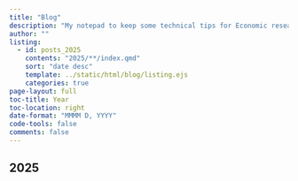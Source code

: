 ```yaml
---
title: "Blog"
description: "My notepad to keep some technical tips for Economic research"
author: ""
listing:
  - id: posts_2025
    contents: "2025/**/index.qmd"
    sort: "date desc"
    template: ../static/html/blog/listing.ejs
    categories: true
page-layout: full
toc-title: Year
toc-location: right
date-format: "MMMM D, YYYY"
code-tools: false
comments: false
---
```


## 2025

:::{#posts_2025}
:::
